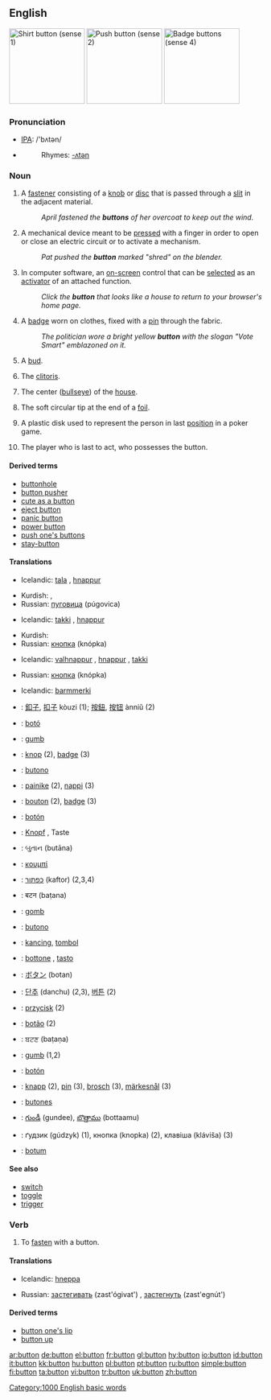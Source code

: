 {{wikipedia}}
==English==
[[Image:Shirt_button.jpg|thumb|right|150px|Shirt button (sense 1)]]
[[Image:Enter_button.jpg|thumb|right|150px|Push button (sense 2)]]
[[Image:Buttons_5a.jpg|thumb|right|150px|Badge buttons (sense 4)]]

===Pronunciation===
*[[IPA]]: /'bʌtən/
*{{audio|en-us-button.ogg|Audio (US)}}
*:Rhymes: [[Rhymes:English:-ʌtən|-ʌtən]]

===Noun===
{{en-noun}}

# A [[fastener]] consisting of a [[knob]] or [[disc]] that is passed through a [[slit]] in the adjacent material.
#:''April fastened the '''buttons''' of her overcoat to keep out the wind.''
# A mechanical device meant to be [[press]]ed with a finger in order to open or close an electric circuit or to activate a mechanism.
#:''Pat pushed the '''button''' marked "shred" on the blender.''
# {{computing}} In computer software, an [[on-screen]] control that can be [[select]]ed as an [[activator]] of an attached function.
#:''Click the '''button''' that looks like a house to return to your browser's home page.''
# A [[badge]] worn on clothes, fixed with a [[pin]] through the fabric.
#:''The politician wore a bright yellow '''button''' with the slogan "Vote Smart" emblazoned on it.''
# {{botany}} A [[bud]].
# {{slang}} The [[clitoris]].
# {{curling}} The center ([[bullseye]]) of the [[house]].
# {{fencing}} The soft circular tip at the end of a [[foil]].
# {{poker}} A plastic disk used to represent the person in last [[position]] in a poker game.
# {{poker}} The player who is last to act, who possesses the button.

====Derived terms====
*[[buttonhole]]
*[[button pusher]]
*[[cute as a button]]
*[[eject button]]
*[[panic button]]
*[[power button]]
*[[push one's buttons]]
*[[stay-button]]

====Translations====
{{trans-top|a fastener consisting of a knob that is passed through a [[slit]] in the adjacent material}}
*Icelandic: [[tala]] {{f}}, [[hnappur]] {{m}}
{{trans-mid}}
*Kurdish: {{KUchar|[[دوگمه‌]]}}, {{KUchar|[[قۆپچه‌]]}}
*Russian: [[пуговица]] (púgovica) {{f}}
{{trans-bottom}}

{{trans-top|a mechanical device meant to be pressed with a finger}}
*Icelandic: [[takki]] {{n}}, [[hnappur]] {{m}}
{{trans-mid}}
*Kurdish: {{KUchar|[[دوگمه‌]]}}
*Russian: [[кнопка]] (knópka) {{f}}
{{trans-bottom}}

{{trans-top|in computer software, an on-screen control that can be selected}}
*Icelandic: [[valhnappur]] {{m}}, [[hnappur]] {{m}}, [[takki]] {{m}}
{{trans-mid}}
*Russian: [[кнопка]] (knópka) {{f}}
{{trans-bottom}}

{{trans-top|a badge worn on clothes}}
*Icelandic: [[barmmerki]] {{n}}
{{trans-mid}}
{{trans-bottom}}

{{checktrans}}
<!--added {{ttbc}}s here.-->

*{{ttbc|Chinese}}: [[釦子]], [[扣子]] kòuzi (1); [[按鈕]], [[按钮]]  ànniǔ (2)
*{{ttbc|Catalan}}: [[botó]]
*{{ttbc|Croatian}}: [[gumb]] {{m}}
*{{ttbc|Dutch}}: [[knop]] {{m}} (2), [[badge]] {{f}} (3)
*{{ttbc|Esperanto}}: [[butono]]
*{{ttbc|Finnish}}: [[painike]] (2), [[nappi]] (3)
*{{ttbc|French}}: [[bouton]] {{m}} (2), [[badge]] {{m}} (3)
*{{ttbc|Galician}}: [[botón]]
*{{ttbc|German}}: [[Knopf]] {{m}}, Taste
*{{ttbc|Gujarati}}: બુતાન (butāna)
*{{ttbc|Greek}}: [[κουμπί]] {{n}}
*{{ttbc|Hebrew}}: [[כפתור]] (kaftor) {{m}} (2,3,4)
*{{ttbc|Hindi}}: बटन (baṭana)
*{{ttbc|Hungarian}}: [[gomb]]
*{{ttbc|Ido}}: [[butono]]
*{{ttbc|Indonesian}}: [[kancing]], [[tombol]]

*{{ttbc|Italian}}: [[bottone]] {{m}}, [[tasto]] {{m}}
*{{ttbc|Japanese}}: [[ボタン]] (botan)
*{{ttbc|Korean}}: [[단추]] (danchu) (2,3), [[버튼]] (2)
*{{ttbc|Polish}}: [[przycisk]] {{m}} (2)
*{{ttbc|Portuguese}}: [[botão]] {{m}} (2)
*{{ttbc|Punjabi}}: ਬਟਣ (baṭaṇa)
*{{ttbc|Slovene}}: [[gumb]] {{m}} (1,2)
*{{ttbc|Spanish}}: [[botón]]
*{{ttbc|Swedish}}: [[knapp]] (2), [[pin]] (3), [[brosch]] (3), [[märkesnål]] (3)
*{{ttbc|Tagalog}}: [[butones]]
*{{ttbc|Telugu}}: [[గుండీ]] (gundee), [[బొత్తాము]] (bottaamu)
*{{ttbc|Ukrainian}}: ґудзик (gúdzyk) {{m}} (1), кнопка (knopka) {{f}} (2), клавіша (kláviša) {{f}} (3)
*{{ttbc|Welsh}}: [[botum]]


====See also====
*[[switch]]
*[[toggle]]
*[[trigger]]

===Verb===
{{en-verb}}

# {{transitive}} To [[fasten]] with a button.

====Translations====
{{trans-top|to fasten with a button}}
*Icelandic: [[hneppa]]
{{trans-mid}}
*Russian: [[застегивать]] (zast'ógivat') {{impf}}, [[застегнуть]] (zast'egnút') {{pf}}
{{trans-bottom}}

====Derived terms====
*[[button one's lip]]
*[[button up]]

[[Category:1000 English basic words]]

[[ar:button]]
[[de:button]]
[[el:button]]
[[fr:button]]
[[gl:button]]
[[hy:button]]
[[io:button]]
[[id:button]]
[[it:button]]
[[kk:button]]
[[hu:button]]
[[pl:button]]
[[pt:button]]
[[ru:button]]
[[simple:button]]
[[fi:button]]
[[ta:button]]
[[vi:button]]
[[tr:button]]
[[uk:button]]
[[zh:button]]
